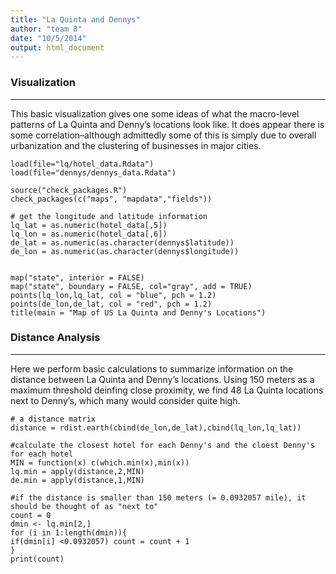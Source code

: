 ```yaml
---
title: "La Quinta and Dennys"
author: "team 8"
date: "10/5/2014"
output: html_document
---
```

### Visualization
***
This basic visualization gives one some ideas of what the macro-level patterns of La Quinta and Denny's locations look like. It does appear there is some correlation--although admittedly some of this is simply due to overall urbanization and the clustering of businesses in major cities.

```r1
load(file="lq/hotel_data.Rdata")
load(file="dennys/dennys_data.Rdata")

source("check_packages.R")
check_packages(c("maps", "mapdata","fields"))

# get the longitude and latitude information
lq_lat = as.numeric(hotel_data[,5])
lq_lon = as.numeric(hotel_data[,6])
de_lat = as.numeric(as.character(dennys$latitude))
de_lon = as.numeric(as.character(dennys$longitude))


map("state", interior = FALSE)
map("state", boundary = FALSE, col="gray", add = TRUE)
points(lq_lon,lq_lat, col = "blue", pch = 1.2)
points(de_lon,de_lat, col = "red", pch = 1.2)
title(main = "Map of US La Quinta and Denny's Locations")
```

### Distance Analysis
***
Here  we perform basic calculations to summarize information on the distance between La Quinta and Denny's locations. Using 150 meters as a maximum threshold deinfing close proximity, we find 48 La Quinta locations next to Denny's, which many would consider quite high.

```r2
# a distance matrix
distance = rdist.earth(cbind(de_lon,de_lat),cbind(lq_lon,lq_lat))

#calculate the closest hotel for each Denny's and the cloest Denny's for each hotel
MIN = function(x) c(which.min(x),min(x))
lq.min = apply(distance,2,MIN)
de.min = apply(distance,1,MIN)

#if the distance is smaller than 150 meters (= 0.0932057 mile), it should be thought of as "next to"
count = 0
dmin <- lq.min[2,]
for (i in 1:length(dmin)){
if(dmin[i] <0.0932057) count = count + 1
}
print(count)

```